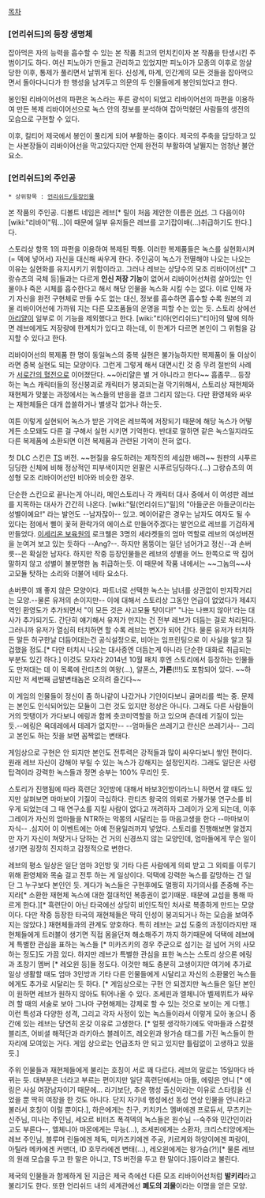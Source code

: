 [[목차]]

=== [언리쉬드]의 등장 생명체 ===

잡아먹은 자의 능력을 흡수할 수 있는 본 작품 최고의 먼치킨이자 본 작품을 탄생시킨 주범이기도 하다. 여신 피노아가 만들고 관리하고 있었지만 피노아가 모종의 이후로 암살당한 이후, 통제가 풀리면서 날뛰게 된다. 신성계, 마계, 인간계의 모든 것들을 잡아먹으면서 돌아다니다가 한 행성을 남겨두고 의문의 두 인물들에게 봉인되었다고 한다.

봉인된 리바이어선의 파편은 녹스라는 푸른 광석이 되었고 리바이어선의 파편을 이용하여 만든 복제 리바이어선으로 녹스 안의 정보를 분석하여 잡아먹혔던 사람들의 생전의 모습으로 구현할 수 있다. 

이후, 킬티어 제국에서 봉인이 풀리게 되어 부활하는 중이다. 제국의 주축을 담당하고 있는 사본장들이 리바이어선을 막고있다지만 언제 완전히 부활하여 날뛸지는 엄청난 불안요소.

=== [언리쉬드]의 주인공 ===

 * 상위항목 : [[언리쉬드/등장인물]]

본 작품의 주인공. 디볼트 네임은 레브[* 릴이 처음 제안한 이름은 [[어선]]. 그 다음이야 [wiki:"리바이"뭐...]이 때문에 일부 유저들은 레브를 고기잡이배(...)취급하기도 한다.]다.

스토리상 항목 1의 파편을 이용하여 복제된 짝퉁. 이러한 복제품들은 녹스를 실현화시켜(= 덱에 넣어서) 자신을 대신해 싸우게 한다. 주인공이 녹스가 전멸해야 나오는 나오는 이유는 실현화를 유지시키기 위함이라고. 그러나 레브는 상당수의 모조 리바이어선[* 그랑슈츠의 국체 등]들과는 다르게 '''인신 저장 기능'''이 없어서 리바이어선처럼 살아있는 인물이나 죽은 시체를 흡수한다고 해서 해당 인물을 녹스화 시킬 수는 없다. 이로 인해 자기 자신을 완전 구현체로 만들 수도 없는 대신, 정보를 흡수하면 흡수할 수록 원본의 괴물 리바이어선에 가까워 지는 다른 모조품들의 운명을 피할 수는 있는 듯. 스토리 상에선 [[아리얄]]이 일부로 이 기능을 제외했다고 한다. [wiki:"티아(언리쉬드)"티아]의 말에 의하면 레브에게도 저장량에 한계치가 있다고 하는데, 이 한계가 다르면 본인이 그 위험을 감지할 수 있다고 한다.

리바이어선의 복제품 한 명이 동일녹스의 중복 실현은 불가능하지만 복제품이 둘 이상이라면 중복 실현도 되는 모양이다. 그런게 그렇게 해서 대면시킨 것 중 무려 절반의 사례가 [[도플갱어|서로간의 혈전]]으로 이어졌단다. ~~아리얄은 별 거 아니라고 한다~~ 흠좀무... 등장하는 녹스 캐릭터들의 정신붕괴로 캐릭터가 붕괴되는걸 막기위해서, 스토리상 재현체와 재현체가 맞붙는 과정에서는 녹스들의 반응을 결코 그리지 않는다. 다만 환영체와 싸우는 재현체들은 대개 씁쓸하거나 별생각 없거나 하는듯.

여튼 이렇게 실현되어 녹스가 받은 기억은 레브쪽에 저장되기 때문에 해당 녹스가 어떻게든 소모돼도 다른 걸 구해서 실현 시키면 기억한다. 반대로 말하면 같은 녹스일지라도 다른 복제품에 소환되면 이전 복제품과 관련된 기억이 전혀 없다.

첫 DLC 스킨은 [[TS]] 버전. ~~현질을 유도하려는 제작진의 세심한 배려~~ 원판의 시푸르딩딩한 신체에 비해 정상적인 피부색이지만 왼팔은 시푸르딩딩하다.(...) 그랑슈츠의 여성형 모조 리바이어선인 비아와 비슷한 경우.

단순한 스킨으로 끝나는게 아니라, 메인스토리나 각 캐릭터 대사 중에서 이 여성판 레브를 지목하는 대사가 간간히 나온다. [wiki:"릴(언리쉬드)"릴]의 "아들군은 아들군이라는 성별이예요!" 라는 발언도 --남자잖아-- 있고. 메이어같은 경우는 남자도 여자도 될 수 있다는 점에서 삘이 꽃혀 환락가의 에이스로 만들어주겠다는 발언으로 레브를 기겁하게 만들었다. [[이세리온 보육원]]의 로크웰은 3명의 세라켓들의 엄마 역할로 레브의 여성버젼을 눈여겨 보고 있는 듯하다 --Ang?--. 하지만 몸뚱이는 일단 넘어가고 정신--과 손버릇--은 확실한 남자다. 하지만 작중 등장인물들은 레브의 성별을 어느 한쪽으로 딱 집어 말하지 않고 성별이 불분명한 놈 취급하는듯. 이 때문에 작품 내에서는 ~~그놈의~~사고모듈 탓하는 소리와 더불어 네타 요소다.

손버릇이 꽤 좋지 않은 모양이다. 파트너로 선택한 녹스는 남녀를 상관없이 만지작거리는 모양.--물론 유저의 손이지만-- 이에 대해서 스토리상 그동안 언급이 없었다가 제4지역인 환영도가 추가되면서 "이 모든 것은 사고모듈 탓이다!" "나는 나쁘지 않아!'라는 대사가 추가되기도. 간단히 얘기해서 유저가 만지는 건 전부 레브가 더듬는 걸로 처리된다. 그러니까 유저가 열심히 터치하면 할 수록 레브는 변X가 되어 간다. 물론 유저가 터치하든 말든 허구한날 더듬어대는건 공식설정으로, 비아는 임프린팅으로 이 사실을 알고 질겁했을 정도.[* 다만 터치시 나오는 대사중엔 더듬는게 아니라 단순한 대화로 취급되는 부분도 있긴 하다.] 이것도 모자라 2014년 10월 패치 후엔 스토리에서 등장하는 인물들도 만져대는 데 이 목록에 란티츠의 여왕(...), 알폰스, '''가론'''(!!!)도 포함되어 있다. ~~하지만 저 세번째 금발변태놈은 오히려 즐긴다~~

이 게임의 인물들이 정신이 좀 하나같이 나갔거나 기인이다보니 골머리를 썩는 중. 문제는 본인도 인식되어있는 모듈이 그런 것도 있지만 정상은 아니다. 그래도 다른 사람들이 거의 맛탱이가 가다보니 에링과 함께 츳코미역할을 하고 있으며 츤데레 기질이 있는 듯.--에링은 욕데레에서 데레가 없지만-- --엄마들은 쓰레기고 란신은 쓰레기사-- 그리고 본인도 하는 짓을 보면 꼼짝없는 변태다.

게임상으로 구현은 안 되지만 본인도 전투력은 강적들과 많이 싸우다보니 쌓인 편이다. 원래 레브 자신이 강해야 부릴 수 있는 녹스가 강해지는 설정인지라. 그래도 일단은 사령탑격이라 강력한 녹스들과 정면 승부는 100% 무리인 듯.

스토리가 진행됨에 따라 흑련단 3인방에 대해서 바보3인방이라느니 하면서 깔 때도 있지만 살펴보면 마마보이 기질이 극심하다. 란티츠 왕국의 의뢰로 가붕가붕 연구소를 비우게 되었는데 그 때 연구소를 지킬 사람이 없다고 꺼려하자 그레이가 오게 되는데, 이후 그레이가 자신의 엄마들을 NTR하는 악몽의 시달리는 등 마음고생을 한다 --마마보이 자식-- .심지어 이 이벤트에는 아예 전용일러까지 넣었다. 스토리를 진행해보면 알겠지만 자기 자신이 쳐맞거나 당하는 건 거의 신경쓰지 않는 모양인데, 엄마들에게 무슨 일이 생기면 굉장히 진지하고 감정적으로 변한다.

레브의 평소 일상은 일단 엄마 3인방 및 기타 다른 사람에게 의뢰 받고 그 외뢰를 이루기 위해 환영체와 목숨 걸고 전투 하는 게 일상이다. 덕택에 강력한 녹스를 갈망하는 건 일단 그 누구보다 본인인 듯. 게다가 녹스들은 구현후에도 멀쩡히 자기의사를 존중해 주는지라[* 소환한 재현체 녹스에 대한 절대적인 복종권이 없기때문. 때문에 교섭을 통해 따르게 한다.][* 흑련단이 아닌 타국에선 상당히 비인도적인 처사로 복종하게 만드는 모양이다. 다만 작중 등장한 타국의 재현체들은 딱히 인성이 붕괴되거나 하는 모습을 보여주지는 않았다.] 재현체들과의 관계도 양호하다. 특히 레브는 교섭 도중의 과정이라지만 재현체들에게 트러블이 생기면 직접 몸을던져 해소해주기 까지 하기때문에 덕택에 레브에게 특별한 관심을 표하는 녹스들 [* 미카즈키의 경우 주군으로 섬기는 걸 넘어 거의 사모하는 정도]도 가끔 있다. 
하지만 레브가 특별한 관심을 표한 녹스는 스토리 상으론 에링과 초창기 멤버 [* 레오윈 등]들 정도다. 이것만 해도 충분히 고생이지만 여기에 추가로 일상 생활할 때도 엄마 3인방과 기타 다른 인물들에게 시달리고 자신의 소환물인 녹스들에게도 추가로 시달리는 듯 하다. [* 게임상으로는 구현 안 되겠지만 녹스들은 일단 본인이 원하면 레브가 원하지 않아도 튀어나올 수 있다. 조세핀과 엘체니아 벨제뷔트가 싸우려 할 때의 서술로 보아 그나마 구현해제는 강제로 할 수 있는 것으로 보이는 게 다행.] 이런 특성과 다양한 성격, 그리고 각자 사정이 있는 녹스들이라서 이렇게 모아 놓으니 중간에 있는 레브는 당연히 온갖 이유로 고생한다. [* 얼핏 생각하기에도 악마들과 스칼렛 블리츠, 어비셜 해적단과 라키아스 블레이즈, 레오윈과 왕가슴 태그를 가진 녹스들이 한 자리에 모여있는 거다. 게임 상으로는 언급조차 안 되고 있지만 틀림없이 고생하고 있을 듯.]

주위 인물들과 재현체들에게 불리는 호칭이 서로 꽤 다르다. 레브의 말로는 15일마다 바뀌는 듯. 대부분은 너라고 부르는 편이지만 일단 흑련단에서는 아들, 에링은 언니 [* 에링은 사실 여장남자이기 때문에... 라기보단, 추운 행성 출신이라는 이유로 스타킹을 신었을 뿐 딱히 여장을 한 것도 아니다. 단지 자기네 행성에선 동성 연상 인물을 언니라고 불러서 호칭이 이럴 뿐이다.], 하은에게는 친구, 키치키스 멤버에겐 프로듀서, 무츠키는 신주님, 미나는 주인님, 세오르 비터즈 폭격덱의 녹스들은 원수님 --숙주와 민간인이라고도 부른다--, 엘체니아 마몬에게는 무능(...), 조세핀에게는 소환자, 크리스티앙에게는 레브 주인님, 블루머 린들에겐 제독, 미카즈키에겐 주공, 키르케와 하양이에겐 파랑이, 아틸라 메카에겐 커맨더, ID 호무라에겐 변태(...), 레오윈에게는 왕가슴(?!)[* 물론 레브의 원래 모습을 두고 한 말은 아니고, TS 버전을 두고 한 말이다.]등이라고 불린다.

제국의 인물들과 함께하게 된 지금은 제국 측에선 다른 모조 리바이어선처럼 '''발키리'''라고 불리기도 한다. 또한 언리쉬드 내의 세계관에선 '''폐도의 괴물'''이라는 이명을 얻은 모양.
